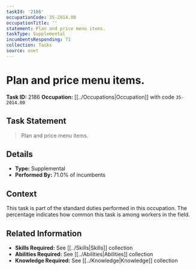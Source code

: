 ```yaml
---
taskId: '2186'
occupationCode: 35-2014.00
occupationTitle: ''
statement: Plan and price menu items.
taskType: Supplemental
incumbentsResponding: 71
collection: Tasks
source: onet
---
```

# Plan and price menu items.

**Task ID:** 2186
**Occupation:** [[../Occupations|Occupation]] with code `35-2014.00`

## Task Statement

> Plan and price menu items.

## Details

- **Type:** Supplemental
- **Performed By:** 71.0% of incumbents

## Context

This task is part of the standard duties performed in this occupation. The percentage indicates how common this task is among workers in the field.

## Related Information

- **Skills Required:** See [[../Skills|Skills]] collection
- **Abilities Required:** See [[../Abilities|Abilities]] collection
- **Knowledge Required:** See [[../Knowledge|Knowledge]] collection
